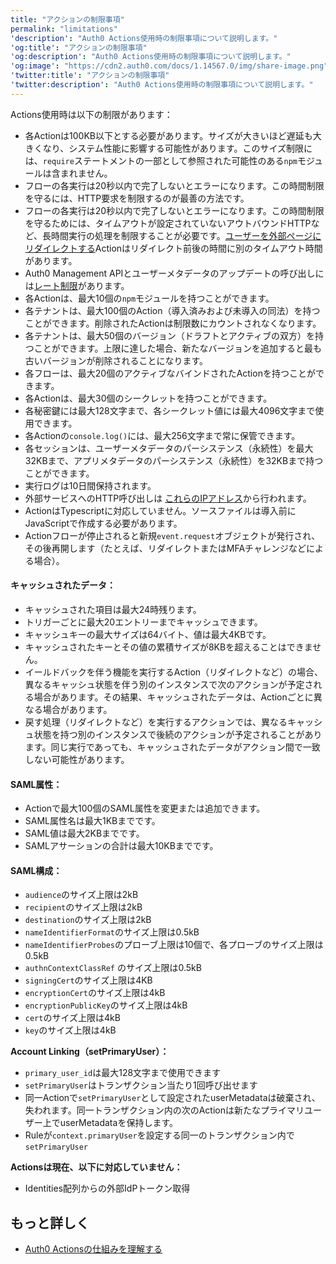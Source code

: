 ```yaml
---
title: "アクションの制限事項"
permalink: "limitations"
'description': "Auth0 Actions使用時の制限事項について説明します。"
'og:title': "アクションの制限事項"
'og:description': "Auth0 Actions使用時の制限事項について説明します。"
'og:image': "https://cdn2.auth0.com/docs/1.14567.0/img/share-image.png"
'twitter:title': "アクションの制限事項"
'twitter:description': "Auth0 Actions使用時の制限事項について説明します。"
---
```


Actions使用時は以下の制限があります：

* 各Actionは100KB以下とする必要があります。サイズが大きいほど遅延も大きくなり、システム性能に影響する可能性があります。このサイズ制限には、`require`ステートメントの一部として参照された可能性のある`npm`モジュールは含まれません。
* フローの各実行は20秒以内で完了しないとエラーになります。この時間制限を守るには、HTTP要求を制限するのが最善の方法です。
* フローの各実行は20秒以内で完了しないとエラーになります。この時間制限を守るためには、タイムアウトが設定されていないアウトバウンドHTTPなど、長時間実行の処理を制限することが必要です。[ユーザーを外部ページにリダイレクトする](/docs/ja-jp/customize/actions/explore-triggers/signup-and-login-triggers/login-trigger/redirect-with-actions)Actionはリダイレクト前後の時間に別のタイムアウト時間があります。
* Auth0 <Tooltip data-tooltip-id="react-containers-DefinitionTooltip-0" href="/docs/ja-jp/glossary?term=management-api" tip="Management API: 顧客が管理タスクを実行できるようにするための製品。" cta="用語集の表示">Management API</Tooltip>とユーザーメタデータのアップデートの呼び出しには[レート制限](/docs/ja-jp/troubleshoot/customer-support/operational-policies/rate-limit-policy/management-api-endpoint-rate-limits)があります。
* 各Actionは、最大10個の`npm`モジュールを持つことができます。
* 各テナントは、最大100個のAction（導入済みおよび未導入の同法）を持つことができます。削除されたActionは制限数にカウントされなくなります。
* 各テナントは、最大50個のバージョン（ドラフトとアクティブの双方）を持つことができます。上限に達した場合、新たなバージョンを追加すると最も古いバージョンが削除されることになります。
* 各フローは、最大20個のアクティブなバインドされたActionを持つことができます。
* 各Actionは、最大30個のシークレットを持つことができます。
* 各秘密鍵には最大128文字まで、各シークレット値には最大4096文字まで使用できます。
* 各Actionの`console.log()`には、最大256文字まで常に保管できます。
* 各セッションは、ユーザーメタデータのパーシステンス（永続性）を最大32KBまで、アプリメタデータのパーシステンス（永続性）を32KBまで持つことができます。
* 実行ログは10日間保持されます。
* 外部サービスへのHTTP呼び出しは [これらのIPアドレス](/docs/ja-jp/secure/security-guidance/data-security/allowlist)から行われます。
* ActionはTypescriptに対応していません。ソースファイルは導入前にJavaScriptで作成する必要があります。
* Actionフローが停止されると新規`event.request`オブジェクトが発行され、その後再開します（たとえば、リダイレクトまたは<Tooltip data-tooltip-id="react-containers-DefinitionTooltip-0" href="/docs/ja-jp/glossary?term=multifactor-authentication" tip="多要素認証（MFA）: ユーザー名とパスワードに加えて、SMS経由のコードなどの要素を使用するユーザー認証プロセス。" cta="用語集の表示">MFA</Tooltip>チャレンジなどによる場合）。

#### キャッシュされたデータ：

* キャッシュされた項目は最大24時残ります。
* トリガーごとに最大20エントリーまでキャッシュできます。
* キャッシュキーの最大サイズは64バイト、値は最大4KBです。
* キャッシュされたキーとその値の累積サイズが8KBを超えることはできません。
* イールドバックを伴う機能を実行するAction（リダイレクトなど）の場合、異なるキャッシュ状態を伴う別のインスタンスで次のアクションが予定される場合があります。その結果、キャッシュされたデータは、Actionごとに異なる場合があります。
* 戻す処理（リダイレクトなど）を実行するアクションでは、異なるキャッシュ状態を持つ別のインスタンスで後続のアクションが予定されることがあります。同じ実行であっても、キャッシュされたデータがアクション間で一致しない可能性があります。

#### SAML属性：

* Actionで最大100個の<Tooltip data-tooltip-id="react-containers-DefinitionTooltip-1" href="/docs/ja-jp/glossary?term=security-assertion-markup-language" tip="Security Assertion Markup Language（SAML）: パスワードなしに二者間で認証情報を交換できる標準化プロトコル。" cta="用語集の表示">SAML</Tooltip>属性を変更または追加できます。
* SAML属性名は最大1KBまでです。
* SAML値は最大2KBまでです。
* SAMLアサーションの合計は最大10KBまでです。

#### SAML構成：

* `audience`のサイズ上限は2kB
* `recipient`のサイズ上限は2kB
* `destination`のサイズ上限は2kB
* `nameIdentifierFormat`のサイズ上限は0.5kB
* `nameIdentifierProbes`のプローブ上限は10個で、各プローブのサイズ上限は0.5kB
* `authnContextClassRef` のサイズ上限は0.5kB
* `signingCert`のサイズ上限は4KB
* `encryptionCert`のサイズ上限は4kB
* `encryptionPublicKey`のサイズ上限は4kB
* `cert`のサイズ上限は4kB
* `key`のサイズ上限は4kB

**Account Linking（setPrimaryUser）：**

* `primary_user_id`は最大128文字まで使用できます
* `setPrimaryUser`はトランザクション当たり1回呼び出せます
* 同一Actionで`setPrimaryUser`として設定されたuserMetadataは破棄され、失われます。同一トランザクション内の次のActionは新たなプライマリユーザー上でuserMetadataを保持します。
* Ruleが`context.primaryUser`を設定する同一のトランザクション内で`setPrimaryUser`

**Actionsは現在、以下に対応していません：**

* Identities配列からの外部<Tooltip data-tooltip-id="react-containers-DefinitionTooltip-2" href="/docs/ja-jp/glossary?term=idp" tip="IDプロバイダー（IdP）: デジタルIDを保存および管理するサービス。" cta="用語集の表示">IdP</Tooltip>トークン取得

## もっと詳しく

* [Auth0 Actionsの仕組みを理解する](/docs/ja-jp/customize/actions/actions-overview)
